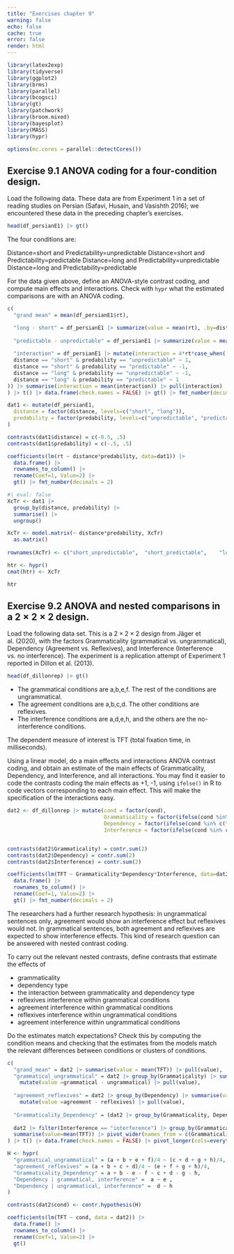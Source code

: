 ```yaml
---
title: "Exercises chapter 9"
warning: false
echo: false
cache: true
error: false
render: html
---
```


```r
library(latex2exp)
library(tidyverse)
library(ggplot2)
library(brms)
library(parallel)
library(bcogsci)
library(gt)
library(patchwork)
library(broom.mixed)
library(bayesplot)
library(MASS)
library(hypr)

options(mc.cores = parallel::detectCores())
```

## Exercise 9.1 ANOVA coding for a four-condition design.

Load the following data. These data are from Experiment 1 in a set of reading studies on Persian (Safavi, Husain, and Vasishth 2016); we encountered these data in the preceding chapter’s exercises.

```r
head(df_persianE1) |> gt()
```

The four conditions are:

Distance=short and Predictability=unpredictable
Distance=short and Predictability=predictable
Distance=long and Predictability=unpredictable
Distance=long and Predictability=predictable

For the data given above, define an ANOVA-style contrast coding, and compute main effects and interactions. Check with `hypr` what the estimated comparisons are with an ANOVA coding.

```r
c(
  "grand mean" = mean(df_persianE1$rt),

  "long - short" = df_persianE1 |> summarize(value = mean(rt), .by=distance) |> pivot_wider(names_from = distance) |> mutate("long - short" = long-short) |> pull("long - short"),
  
  "predictable - unpredictable" = df_persianE1 |> summarize(value = mean(rt), .by=predability) |> pivot_wider(names_from = predability) |> mutate("predictable - unpredictable" = predictable-unpredictable) |> pull("predictable - unpredictable"),
  
  "interaction" = df_persianE1 |> mutate(interaction = 4*rt*case_when(
  distance == "short" & predability == "unpredictable" ~ 1,
  distance == "short" & predability == "predictable" ~ -1,
  distance == "long" & predability == "unpredictable" ~ -1,
  distance == "long" & predability == "predictable" ~ 1
)) |> summarise(interaction = mean(interaction)) |> pull(interaction)
) |> t() |> data.frame(check.names = FALSE) |> gt() |> fmt_number(decimals = 2)


```


```r
dat1 <- mutate(df_persianE1,
  distance = factor(distance, levels=c("short", "long")),
  predability = factor(predability, levels=c("unpredictable", "predictable"))
)

contrasts(dat1$distance) = c(-0.5, .5)
contrasts(dat1$predability) = c(-.5, .5)

coefficients(lm(rt ~ distance*predability, data=dat1)) |> 
  data.frame() |>
  rownames_to_column() |> 
  rename(Coef=1, Value=2) |> 
  gt() |> fmt_number(decimals = 2)
```


```r
#| eval: false
XcTr <- dat1 |> 
  group_by(distance, predability) |>
  summarise() |>
  ungroup()

XcTr <- model.matrix(~ distance*predability, XcTr)
  as.matrix()
  
rownames(XcTr) <- c("short_unpredictable",	"short_predictable",	"long_unpredictable",	"long_predictable")

htr <- hypr()
cmat(htr) <- XcTr

htr
```

## Exercise 9.2 ANOVA and nested comparisons in a $2 \times 2 \times 2$ design.

Load the following data set. This is a $2 \times 2 \times 2$ design from Jäger et al. (2020), with the factors Grammaticality (grammatical vs. ungrammatical), Dependency (Agreement vs. Reflexives), and Interference (Interference vs. no interference). The experiment is a replication attempt of Experiment 1 reported in Dillon et al. (2013).

```r
head(df_dillonrep) |> gt()
```

* The grammatical conditions are a,b,e,f. The rest of the conditions are ungrammatical.
* The agreement conditions are a,b,c,d. The other conditions are reflexives.
* The interference conditions are a,d,e,h, and the others are the no-interference conditions.

The dependent measure of interest is TFT (total fixation time, in milliseconds).

Using a linear model, do a main effects and interactions ANOVA contrast coding, and obtain an estimate of the main effects of Grammaticality, Dependency, and Interference, and all interactions. You may find it easier to code the contrasts coding the main effects as +1, -1, using `ifelse()` in R to code vectors corresponding to each main effect. This will make the specification of the interactions easy.

```r
dat2 <- df_dillonrep |> mutate(cond = factor(cond),
                               Grammaticality = factor(ifelse(cond %in% c("a", "b", "e", "f"), "grammatical", "ungrammatical")),
                               Dependency = factor(ifelse(cond %in% c("a", "b", "c", "d"), "agreement", "reflexives")),
                               Interference = factor(ifelse(cond %in% c("a", "d", "e", "h"), "interference", "no-interference")))


contrasts(dat2$Grammaticality) = contr.sum(2)
contrasts(dat2$Dependency) = contr.sum(2)
contrasts(dat2$Interference) = contr.sum(2)

coefficients(lm(TFT ~ Grammaticality*Dependency*Interference, data=dat2)) |> 
  data.frame() |>
  rownames_to_column() |> 
  rename(Coef=1, Value=2) |> 
  gt() |> fmt_number(decimals = 2)
```


The researchers had a further research hypothesis: in ungrammatical sentences only, agreement would show an interference effect but reflexives would not. In grammatical sentences, both agreement and reflexives are expected to show interference effects. This kind of research question can be answered with nested contrast coding.

To carry out the relevant nested contrasts, define contrasts that estimate the effects of

* grammaticality
* dependency type
* the interaction between grammaticality and dependency type
* reflexives interference within grammatical conditions
* agreement interference within grammatical conditions
* reflexives interference within ungrammatical conditions
* agreement interference within ungrammatical conditions

Do the estimates match expectations? Check this by computing the condition means and checking that the estimates from the models match the relevant differences between conditions or clusters of conditions.

```r
c(
  "grand_mean" = dat2 |> summarise(value = mean(TFT)) |> pull(value),
  "grammatical_ungrammatical" = dat2 |> group_by(Grammaticality) |> summarise(value = mean(TFT)) |> pivot_wider(names_from = Grammaticality) |>
    mutate(value =grammatical - ungrammatical) |> pull(value),
  
  "agreement_reflexives" = dat2 |> group_by(Dependency) |> summarise(value = mean(TFT)) |> pivot_wider(names_from = Dependency) |>
    mutate(value =agreement - reflexives) |> pull(value),
  
  "Grammaticality_Dependency" = (dat2 |> group_by(Grammaticality, Dependency) |> summarise(value=mean(TFT)) |> pivot_wider(names_from = c(Grammaticality, Dependency)) |> mutate(value = grammatical_agreement - grammatical_reflexives - ungrammatical_agreement + ungrammatical_reflexives) |> pull(value))*2,
  
  dat2 |> filter(Interference == "interference") |> group_by(Grammaticality, Dependency) |>
  summarise(value=mean(TFT)) |> pivot_wider(names_from = c(Grammaticality, Dependency)) |> mutate(value1=grammatical_agreement - grammatical_reflexives, value2=ungrammatical_agreement - ungrammatical_reflexives) |> dplyr::select("agreement_reflexives | interference, grammatical"=value1, "agreement_reflexives | interference, ungrammatical"=value2) |> unlist() 
) |> t() |> data.frame(check.names = FALSE) |> pivot_longer(cols=everything(), names_to = "contrast", values_to = "value") |> gt() |> fmt_number(decimals = 2) 
```

```r
H <- hypr(
  "grammatical_ungrammatical" = (a + b + e + f)/4 ~ (c + d + g + h)/4,
  "agreement_reflexives" = (a + b + c + d)/4 ~ (e + f + g + h)/4,
  "Grammaticality_Dependency" = a + b - e - f ~ c + d - g - h,
  "Dependency | grammatical, interference" =  a ~ e ,
  "Dependency | ungrammatical, interference" =  d ~ h
)

contrasts(dat2$cond) <- contr.hypothesis(H)

coefficients(lm(TFT ~ cond, data = dat2)) |> 
  data.frame() |>
  rownames_to_column() |> 
  rename(Coef=1, Value=2) |> 
  gt()
```











